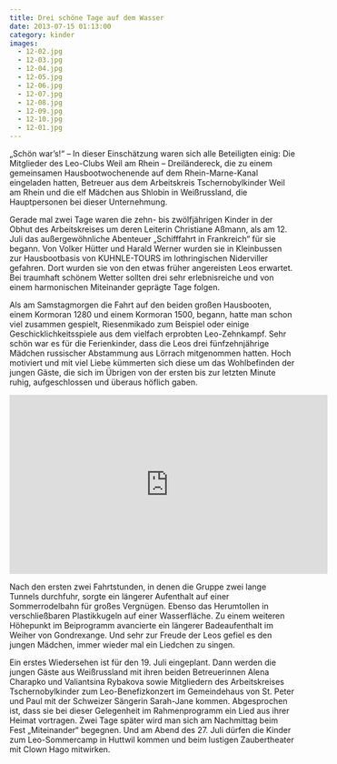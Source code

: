 ```yaml
---
title: Drei schöne Tage auf dem Wasser
date: 2013-07-15 01:13:00
category: kinder
images:
  - 12-02.jpg
  - 12-03.jpg
  - 12-04.jpg
  - 12-05.jpg
  - 12-06.jpg
  - 12-07.jpg
  - 12-08.jpg
  - 12-09.jpg
  - 12-10.jpg
  - 12-01.jpg
---
```


„Schön war’s!“ – In dieser Einschätzung waren sich alle Beteiligten einig: Die Mitglieder des Leo-Clubs Weil am Rhein – Dreiländereck, die zu einem gemeinsamen Hausbootwochenende auf dem Rhein-Marne-Kanal eingeladen hatten, Betreuer aus dem Arbeitskreis Tschernobylkinder Weil am Rhein und die elf Mädchen aus Shlobin in Weißrussland, die Hauptpersonen bei dieser Unternehmung.

Gerade mal zwei Tage waren die zehn- bis zwölfjährigen Kinder in der Obhut des Arbeitskreises um deren Leiterin Christiane Aßmann, als am 12. Juli das außergewöhnliche Abenteuer „Schifffahrt in Frankreich“ für sie begann. Von Volker Hütter und Harald Werner wurden sie in Kleinbussen zur Hausbootbasis von KUHNLE-TOURS im lothringischen Niderviller gefahren. Dort wurden sie von den etwas früher angereisten Leos erwartet. Bei traumhaft schönem Wetter sollten drei sehr erlebnisreiche und von einem harmonischen Miteinander geprägte Tage folgen.

Als am Samstagmorgen die Fahrt auf den beiden großen Hausbooten, einem Kormoran 1280 und einem Kormoran 1500, begann, hatte man schon viel zusammen gespielt, Riesenmikado zum Beispiel oder einige Geschicklichkeitsspiele aus dem vielfach erprobten Leo-Zehnkampf. Sehr schön war es für die Ferienkinder, dass die Leos drei fünfzehnjährige Mädchen russischer Abstammung aus Lörrach mitgenommen hatten. Hoch motiviert und mit viel Liebe kümmerten sich diese um das Wohlbefinden der jungen Gäste, die sich im Übrigen von der ersten bis zur letzten Minute ruhig, aufgeschlossen und überaus höflich gaben.

<iframe
  width="560"
  height="315"
  src="https://www.youtube-nocookie.com/embed/yo73hVXiJFI"
  title="Video zur Hausbootfahrt"
  frameborder="0"
  allow="accelerometer; autoplay; clipboard-write; encrypted-media; gyroscope; picture-in-picture"
  allowfullscreen
></iframe>

Nach den ersten zwei Fahrtstunden, in denen die Gruppe zwei lange Tunnels durchfuhr, sorgte ein längerer Aufenthalt auf einer Sommerrodelbahn für großes Vergnügen. Ebenso das Herumtollen in verschließbaren Plastikkugeln auf einer Wasserfläche. Zu einem weiteren Höhepunkt im Beiprogramm avancierte ein längerer Badeaufenthalt im Weiher von Gondrexange. Und sehr zur Freude der Leos gefiel es den jungen Mädchen, immer wieder mal ein Liedchen zu singen.

Ein erstes Wiedersehen ist für den 19. Juli eingeplant. Dann werden die jungen Gäste aus Weißrussland mit ihren beiden Betreuerinnen Alena Charapko und Valiantsina Rybakova sowie Mitgliedern des Arbeitskreises Tschernobylkinder zum Leo-Benefizkonzert im Gemeindehaus von St. Peter und Paul mit der Schweizer Sängerin Sarah-Jane kommen. Abgesprochen ist, dass sie bei dieser Gelegenheit im Rahmenprogramm ein Lied aus ihrer Heimat vortragen. Zwei Tage später wird man sich am Nachmittag beim Fest „Miteinander“ begegnen. Und am Abend des 27. Juli dürfen die Kinder zum Leo-Sommercamp in Huttwil kommen und beim lustigen Zaubertheater mit Clown Hago mitwirken.
